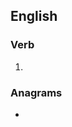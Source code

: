 ==English==

===Verb===
{{head|en|verb form}}

# {{en-past of|clunk}}

===Anagrams===
* {{anagrams|en|Ecklund}}